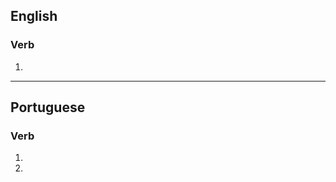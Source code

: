 ==English==

===Verb===
{{head|en|verb form}}

# {{en-third-person singular of|minimize}}

----

==Portuguese==

===Verb===
{{pt-verb-form}}

# {{pt-verb form of|minimizar|ar|subjunctive|present|singular|second}}
# {{pt-verb form of|minimizar|ar|imperative|negative|singular|second}}